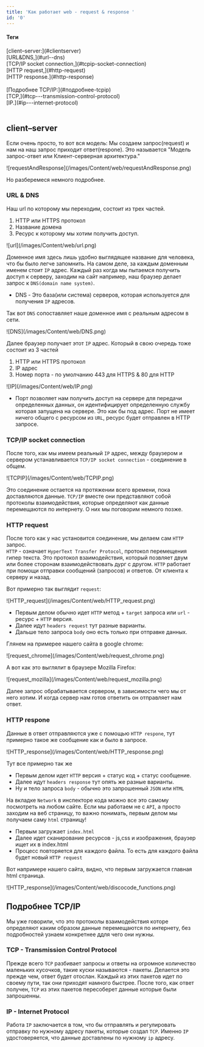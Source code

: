 ```yaml
---
title: 'Как работает web - request & response '
id: '0'
---
```


<div className = 'mdHead'>

#### Теги

<div className='tag_main'>[client–server:](#clientserver)</div> 
<div className='mini_tag_main'>[URL&DNS,](#url--dns)</div>
<div className='mini_tag_main'>[TCP/IP socket connection,](#tcpip-socket-connection)</div>
<div className='mini_tag_main'>[HTTP request,](#http-request)</div>
<div className='mini_tag_main'>[HTTP response.](#http-response)</div> <br/>
<div className='tag_main'>[Подробнее TCP/IP:](#подробнее-tcpip)</div>
<div className='mini_tag_main'>[TCP,](#tcp---transmission-control-protocol)</div>
<div className='mini_tag_main'>[IP.](#ip---internet-protocol)</div> <br/>

</div>


## client–server

Если очень просто, то вот вся модель: Мы создаем запрос(request) и нам на наш запрос приходит ответ(respone). Это называется "Модель запрос-ответ или Клиент-серверная архитектура."

<div className='container-img'> <span className="img"> ![requestAndResponse](/images/Content/web/requestAndResponse.png) </span></div>

Но разберемеся немного подробнее.

### URL & DNS

Наш url по которому мы переходим, состоит из трех частей.
1. HTTP или HTTPS протокол
2. Название домена
3. Ресурс к которому мы хотим получить доступ.

<div className='container-img'> <span className="img"> ![url](/images/Content/web/url.png) </span></div>

Доменное имя здесь лишь удобно выглядящее название для человека, что бы было легче запомнить. На самом деле, за каждым доменным именем стоит `IP` адрес.
Каждый раз когда мы пытаемся получить доступ к серверу, заходим на сайт например, наш браузер делает запрос к `DNS(domain name system)`.
* DNS - Это база(или система) серверов, которая используется для получения `IP` адресов.

Так вот `DNS` сопоставляет наше доменное имя с реальным адресом в сети.

<div className='container-img'> <span className="img"> ![DNS](/images/Content/web/DNS.png) </span></div>


Далее браузер получает этот `IP` адрес. Который в свою очередь тоже состоит из 3 частей
1. HTTP или HTTPS протокол
2. IP адрес
3. Номер порта - по умолчанию 443 для HTTPS & 80 для HTTP

<div className='container-img'> <span className="img"> ![IP](/images/Content/web/IP.png) </span></div>

* Порт позволяет нам получить доступ на сервере для передачи определенных данных, он идентифицирует определенную службу которая запущена на сервере. Это как бы под адрес. Порт не имеет ничего общего с ресурсом из `URL`, ресурс будет отправлен в HTTP запросе.

### TCP/IP socket connection

После того, как мы имеем реальный `IP` адрес, между браузером и сервером устанавливается `TCP/IP socket connection` - соединение в общем.

<div className='container-img'> <span className="img"> ![TCPIP](/images/Content/web/TCPIP.png) </span></div>

Это соединение остается на протяжении всего времени, пока доставляются данные.
`TCP/IP` вместе они представляют собой протоколы взаимодействия, которые определяют как данные перемещаются по интернету. О них мы поговорим немного позже.

### HTTP request
После того как у нас установится соединение, мы делаем сам `HTTP` запрос.<br/>
`HTTP` - означает `HyperText Transfer Protocol`, протокол перемещения гипер текста. Это протокол взаимодействия, который позвляет двум или более сторонам взаимодействовать дург с другом.
`HTTP` работает при помощи отправки сообщений (запросов) и ответов. От клиента к серверу и назад.

Вот примерно так выглядит `request`:

<div className='container-img'> <span className="img"> ![HTTP_request](/images/Content/web/HTTP_request.png) </span></div>

* Первым делом обычно идет `HTTP` метод + `target` запроса или `url` - ресурс + `HTTP` версия.
* Далее идут `headers request` тут разные варианты.
* Дальше тело запроса `body` оно есть только при отправке данных.

Глянем на примерее нашего сайта в google chrome:

<div className='container-img'> <span className="img"> ![request_chrome](/images/Content/web/request_chrome.png) </span></div>

А вот как это выглялит в браузере Mozilla Firefox:

<div className='container-img'> <span className="img"> ![request_mozilla](/images/Content/web/request_mozilla.png) </span></div>

Далее запрос обрабатывается сервером, в зависимости чего мы от него хотим. И когда сервер нам готов ответить он отправляет нам ответ.

### HTTP respone
Данные в ответ отправляются уже с помощью `HTTP respone`, тут  примерно такое же сообщение как и было в запросе.

<div className='container-img'> <span className="img"> ![HTTP_response](/images/Content/web/HTTP_response.png) </span></div>

Тут все примерно так же

* Первым делом идет `HTTP` версия + статус код + статус сообщение.
* Далее идут `headers response` тут опять же разные варианты.
* Ну и тело запроса `body` - обычно это запрошенный `JSON` или `HTML`

На вкладке `Network` в инспекторе кода можно все это самому посмотреть на любом сайте.
Если мы работаем не с `API`, а просто заходим на веб страницу, то важно понимать, первым делом мы получаем саму `html` страницу!
* Первым загружает `index.html`
* Далее идет сканирование ресурсов -  js,css и изображения, браузер ищет их в index.html
* Процесс повторяется для каждого файла. То есть для каждого файла будет новый `HTTP request`

Вот напримере нашего сайта, видно, что первым загружается главная html страница.

<div className='container-img'> <span className="img"> ![HTTP_response](/images/Content/web/discocode_functions.png) </span></div>


## Подробнее TCP/IP

Мы уже говорили, что это протоколы взаимодействия которе определяют каким образом данные перемещаются по интернету, без подробностей узнаем конкретнее ддля чего они нужны.

### TCP - Transmission Control Protocol
Прежде всего `TCP` разбивает запросы и ответы на огромное количество маленьких кусочков, такие куски называются  - пакеты.
Делается это прежде чем, ответ будет отослан. Каждый из этих пакетов идет по своему пути, так они приходят намного быстрее. После того, как ответ получен, `TCP` из этих пакетов пересоберет данные которые были запрошенны. 
### IP - Internet Protocol
Работа `IP` заключается в том, что бы отправлять и регулировать отправку по нужному адресу пакеты, которые создал `TCP`. Именно `IP` удостоверяется, что данные доставлены по нужному `ip` адресу.

